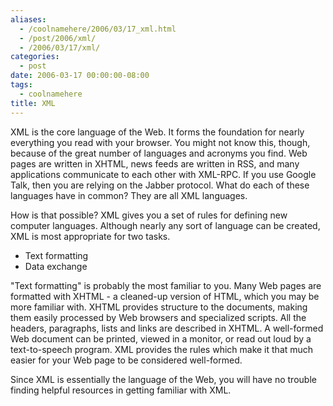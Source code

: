 ```yaml
---
aliases:
  - /coolnamehere/2006/03/17_xml.html
  - /post/2006/xml/
  - /2006/03/17/xml/
categories:
  - post
date: 2006-03-17 00:00:00-08:00
tags:
  - coolnamehere
title: XML
---
```


XML is the core language of the Web. It forms the foundation for nearly 
everything you read with your browser. You might not know this, though, 
because of the great number of languages and acronyms you find. Web pages are 
written in XHTML, news feeds are written in RSS, and many applications 
communicate to each other with XML-RPC. If you use Google Talk, then you are 
relying on the Jabber protocol. What do each of these languages have in common? 
They are all XML languages.

How is that possible? XML gives you a set of rules for defining new computer 
languages. Although nearly any sort of language can be created, XML is most 
appropriate for two tasks.

- Text formatting
- Data exchange

"Text formatting" is probably the most familiar to you. Many Web pages are 
formatted with XHTML - a cleaned-up version of HTML, which you may be more
familiar with. XHTML provides structure to the documents, making them easily 
processed by Web browsers and specialized scripts. All the headers, paragraphs, 
lists and links are described in XHTML. A well-formed Web document can be 
printed, viewed in a monitor, or read out loud by a text-to-speech program. 
XML provides the rules which make it that much easier for your Web page to be 
considered well-formed.

Since XML is essentially the language of the Web, you will have no trouble 
finding helpful resources in getting familiar with XML.

